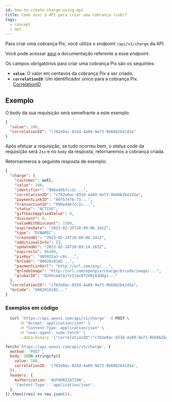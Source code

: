 ```yaml
---
id: how-to-create-charge-using-api
title: Como usar a API para criar uma cobrança (cob)?
tags:
  - concept
  - api
---
```



Para criar uma cobrança Pix, você utiliza o _endpoint_ `/api/v1/charge` da API.

Você pode acessar [aqui](https://developers.woovi.com/api#tag/charge/paths/~1api~1v1~1charge/post)
a documentação referente a esse _endpoint_.

Os campos obrigatórios para criar uma cobrança Pix são os sequintes:

- **`value`**: O valor em centavos da cobrança Pix a ser criado.
- **`correlationID`**: Um identificador único para a cobrança Pix. [CorrelationID](../concepts/correlation-id)

## Exemplo

O body da sua requisição será semelhante a este exemplo:

```json
{
  "value": 100,
  "correlationID": "c782e0ac-833d-4a89-9e73-9b60b2b41d3a"
}
```

Após efetuar a requisição, se tudo ocorreu bem, o _status code_ da requisição será `2xx` e no `body` da resposta, retornaremos a cobrança criada.

Retornarmeros a seguinte resposta de exemplo:

```json
{
  "charge": {
    "customer": null,
    "value": 100,
    "identifier": "996ed4b7cc1c...",
    "correlationID": "c782e0ac-833d-4a89-9e73-9b60b2b41d3a",
    "paymentLinkID": "86f574fb-73...",
    "transactionID": "996ed4b7cc1c...",
    "status": "ACTIVE",
    "giftbackAppliedValue": 0,
    "discount": 0,
    "valueWithDiscount": 1500,
    "expiresDate": "2023-02-25T20:09:06.141Z",
    "type": "DYNAMIC",
    "createdAt": "2023-02-24T20:09:06.141Z",
    "additionalInfo": [],
    "updatedAt": "2023-02-24T20:09:14.165Z",
    "expiresIn": 86400,
    "pixKey": "d65032a3-c0c...",
    "brCode": "0002010102...",
    "paymentLinkUrl": "http://url.com/pay/...",
    "qrCodeImage": "http://url.com/openpix/charge/brcode/image/...",
    "globalID": "Q2hhcmdlOjYzZjkxOTZhNjA3ODg1..."
  },
  "correlationID": "c782e0ac-833d-4a89-9e73-9b60b2b41d3a",
  "brCode": "0002010102..."
}
```

### Exemplos em código

<Tabs>
  <TabItem value="shell-curl" label="Shell + cURL" default>

```sh
  curl 'https://api.woovi.com/api/v1/charge' -X POST \
      -H "Accept: application/json" \
      -H "Content-Type: application/json" \
      -H "user-agent: node-fetch" \
      --data-binary '{"correlationID":"c782e0ac-833d-4a89-9e73-9b60b2b41d3a","value":1500}'
```

  </TabItem>
  <TabItem value="javascript" label="JavaScript + Fetch" default>

```js
fetch('https://api.woovi.com/api/v1/charge', {
  method: 'POST',
  body: JSON.stringify({
    value: 100,
    correlationID: 'c782e0ac-833d-4a89-9e73-9b60b2b41d3a',
  }),
  headers: {
    Authorization: 'AUTHORIZATION',
    'Content-Type': 'application/json',
  },
}).then((res) => res.json());
```

  </TabItem>
</Tabs>
